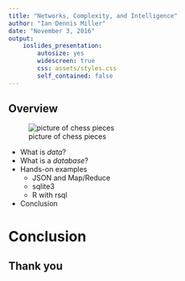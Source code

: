 ```yaml
---
title: "Networks, Complexity, and Intelligence"
author: "Ian Dennis Miller"
date: "November 3, 2016"
output:
    ioslides_presentation:
        autosize: yes
        widescreen: true
        css: assets/styles.css
        self_contained: false
---
```


## Overview {.side-image}

![picture of chess pieces](assets/strategy.jpg)

- What is *data*?
- What is a *database*?
- Hands-on examples
    - JSON and Map/Reduce
    - sqlite3
    - R with rsql
- Conclusion


# Conclusion

## Thank you
